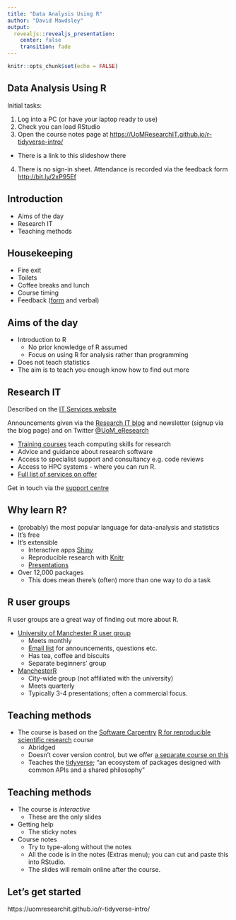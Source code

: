```yaml
---
title: "Data Analysis Using R"
author: "David Mawdsley"
output: 
  revealjs::revealjs_presentation:
    center: false
    transition: fade
---
```


```r
knitr::opts_chunk$set(echo = FALSE)
```
## Data Analysis Using R
<style type="text/css">
p { text-align: left; }
</style>

Initial tasks:

1. Log into a PC (or have your laptop ready to use)
2. Check you can load RStudio
3. Open the course notes page at [https://UoMResearchIT.github.io/r-tidyverse-intro/](https://UoMResearchIT.github.io/r-tidyverse-intro/)
  * There is a link to this slideshow there
4. There is no sign-in sheet.  Attendance is recorded via the feedback form [http://bit.ly/2xP95Ef](http://bit.ly/2xP95Ef)

## Introduction

* Aims of the day
* Research IT
* Teaching methods


## Housekeeping

* Fire exit
* Toilets
* Coffee breaks and lunch
* Course timing
* Feedback ([form](http://bit.ly/2xP95Ef) and verbal)

## Aims of the day

* Introduction to R
  + No prior knowledge of R assumed
  + Focus on using R for analysis rather than programming
* Does not teach statistics
* The aim is to teach you enough know how to find out more

## Research IT
Described on the [IT Services website](http://www.itservices.manchester.ac.uk/research/)

Announcements given via the [Research IT blog](https://researchitnews.org/) and newsletter (signup via the blog page) and on Twitter [@﻿UoM_eResearch](http://twitter.com/uom_eresearch)

* [Training courses](http://ri.itservices.manchester.ac.uk/training) teach computing skills for research
* Advice and guidance about research software
* Access to specialist support and consultancy e.g. code reviews
* Access to HPC systems - where you can run R.
* [Full list of services on offer](http://www.itservices.manchester.ac.uk/research/services/)

Get in touch via the [support centre](http://supportcentre.manchester.ac.uk/)


## Why learn R?

* (probably) the most popular language for data-analysis and statistics
* It's free
* It's extensible
    + Interactive apps [Shiny](https://shiny.rstudio.com/)
    + Reproducible research with [Knitr](https://yihui.name/knitr/)
    + [Presentations](https://www.r-bloggers.com/creating-a-presentation-with-r/)
* Over 12,000 packages  
    + This does mean there's (often) more than one way to do a task

## R user groups

R user groups are a great way of finding out more about R.  

* [University of Manchester R user group](https://rumgroup.github.io/Home/)
    + Meets monthly
    + [Email list](https://listserv.manchester.ac.uk/cgi-bin/wa?A0=RUM) for announcements, questions etc.
    + Has tea, coffee and biscuits
    + Separate beginners' group
* [ManchesterR](http://www.rmanchester.org/)
    + City-wide group (not affiliated with the university)
    + Meets quarterly 
    + Typically 3-4 presentations; often a commercial focus.
  
## Teaching methods

* The course is based on the [Software Carpentry](https://software-carpentry.org) [R for reproducible scientific research](http://swcarpentry.github.io/r-novice-gapminder/) course
    + Abridged
    + Doesn't cover version control, but we offer [a separate course on this](http://app.manchester.ac.uk/rgit)
    + Teaches the [tidyverse](http://tidyverse.org); "an ecosystem of packages designed with common APIs and a shared philosophy"
    
## Teaching methods

* The course is _interactive_
    + These are the only slides
* Getting help
    + The sticky notes 
* Course notes
    + Try to type-along without the notes
    + All the code is in the notes (Extras menu); you can cut and paste this into RStudio.
    + The slides will remain online after the course.

##  Let's get started

https://uomresearchit.github.io/r-tidyverse-intro/
